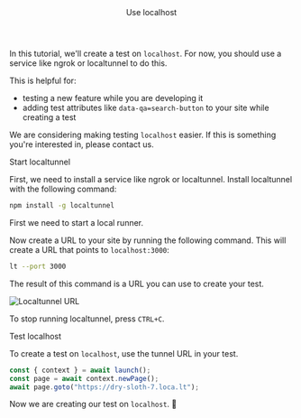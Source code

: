 

<Layout>

<Header>Use localhost</Header>

In this tutorial, we'll create a test on `localhost`. For now, you should use a service like <ExternalLink href="https://ngrok.com/">ngrok</ExternalLink> or <ExternalLink href="https://github.com/localtunnel/localtunnel">localtunnel</ExternalLink> to do this.

This is helpful for:

- testing a new feature while you are developing it
- adding test attributes like `data-qa=search-button` to your site while creating a test

We are considering making testing `localhost` easier. If this is something you're interested in, please <ExternalLink href="https://slack.qawolf.com">contact us</ExternalLink>.

<SubHeader>Start localtunnel</SubHeader>

First, we need to install a service like <ExternalLink href="https://ngrok.com/">ngrok</ExternalLink> or <ExternalLink href="https://github.com/localtunnel/localtunnel">localtunnel</ExternalLink>. Install localtunnel with the following command:

```bash
npm install -g localtunnel
```

First we need to start a local runner.

Now create a URL to your site by running the following command. This will create a URL that points to `localhost:3000`:

```bash
lt --port 3000
```

The result of this command is a URL you can use to create your test.

<Image
  alt="Localtunnel URL"
  height={86}
  src="/docs/use-localhost/localtunnel-url.png"
  width={524}
/>

To stop running localtunnel, press `CTRL+C`.

<SubHeader>Test localhost</SubHeader>

To create a test on `localhost`, use the tunnel URL in your test.

```js
const { context } = await launch();
const page = await context.newPage();
await page.goto("https://dry-sloth-7.loca.lt");
```

Now we are creating our test on `localhost`. 🎉

</Layout>
